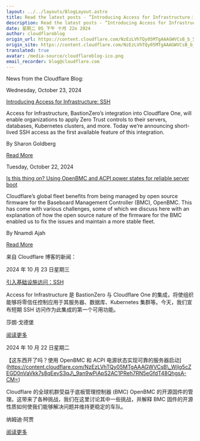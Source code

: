 ```yaml
---
layout: ../../layouts/BlogLayout.astro
title: Read the latest posts - ”Introducing Access for Infrastructure： SSH”
description: Read the latest posts - ”Introducing Access for Infrastructure： SSH”
date: 星期二 05 下午 十月 22o 2024
author: cloudflareblog
origin_url: https://content.cloudflare.com/NzEzLVhTQy05MTgAAAGWVCsB_b_5qxvVF6HKAxIotYcUu5r7HiBtaWG9T0O3Pi-U0q8by__M8qipImG1eabPRFt4IEg=
origin_site: https://content.cloudflare.com/NzEzLVhTQy05MTgAAAGWVCsB_b_5qxvVF6HKAxIotYcUu5r7HiBtaWG9T0O3Pi-U0q8by__M8qipImG1eabPRFt4IEg=
translated: true
avatar: /media-source/cloudflareblog-ico.png
email_recorder: blog@cloudflare.com
---
```



<Reference client:only="react" title="Read the latest posts - ”Introducing Access for Infrastructure： SSH”" url="https://content.cloudflare.com/NzEzLVhTQy05MTgAAAGWVCsB_b_5qxvVF6HKAxIotYcUu5r7HiBtaWG9T0O3Pi-U0q8by__M8qipImG1eabPRFt4IEg=" />

<Detail client:only="react">
	News from the Cloudflare Blog:

Wednesday, October 23, 2024

[Introducing Access for Infrastructure: SSH](https://content.cloudflare.com/NzEzLVhTQy05MTgAAAGWVCsB_b_5qxvVF6HKAxIotYcUu5r7HiBtaWG9T0O3Pi-U0q8by__M8qipImG1eabPRFt4IEg=)

Access for Infrastructure, BastionZero’s integration into Cloudflare One, will enable organizations to apply Zero Trust controls to their servers, databases, Kubernetes clusters, and more. Today we’re announcing short-lived SSH access as the first available feature of this integration.

By Sharon Goldberg

[Read More](https://content.cloudflare.com/NzEzLVhTQy05MTgAAAGWVCsB_b_5qxvVF6HKAxIotYcUu5r7HiBtaWG9T0O3Pi-U0q8by__M8qipImG1eabPRFt4IEg=)

Tuesday, October 22, 2024

[Is this thing on? Using OpenBMC and ACPI power states for reliable server boot](https://content.cloudflare.com/NzEzLVhTQy05MTgAAAGWVCsB_Wjlg5cZEGD0nVaVkk7s8qEevS3qJ_9an9wPiApS2AC1PReh7RN5eGfdT48QhgsA-CM=)

Cloudflare’s global fleet benefits from being managed by open source firmware for the Baseboard Management Controller (BMC), OpenBMC. This has come with various challenges, some of which we discuss here with an explanation of how the open source nature of the firmware for the BMC enabled us to fix the issues and maintain a more stable fleet.

By Nnamdi Ajah

[Read More](https://content.cloudflare.com/NzEzLVhTQy05MTgAAAGWVCsB_Wjlg5cZEGD0nVaVkk7s8qEevS3qJ_9an9wPiApS2AC1PReh7RN5eGfdT48QhgsA-CM=)


</Detail>

来自 Cloudflare 博客的新闻：

2024 年 10 月 23 日星期三

[引入基础设施访问：SSH](https://content.cloudflare.com/NzEzLVhTQy05MTgAAAGWVCsB_b_5qxvVF6HKAxIotYcUu5r7HiBtaWG9T0O3Pi-U0q8by__M8qipImG1eabPRFt4IEg=)

Access for Infrastructure 是 BastionZero 与 Cloudflare One 的集成，将使组织能够将零信任控制应用于其服务器、数据库、Kubernetes 集群等。今天，我们宣布短期 SSH 访问作为此集成的第一个可用功能。

莎朗·戈德堡

[阅读更多](https://content.cloudflare.com/NzEzLVhTQy05MTgAAAGWVCsB_b_5qxvVF6HKAxIotYcUu5r7HiBtaWG9T0O3Pi-U0q8by__M8qipImG1eabPRFt4IEg=)

2024 年 10 月 22 日星期二

【这东西开了吗？使用 OpenBMC 和 ACPI 电源状态实现可靠的服务器启动]\(https://content.cloudflare.com/NzEzLVhTQy05MTgAAAGWVCsB\_Wjlg5cZEGD0nVaVkk7s8qEevS3qJ\_9an9wPiApS2AC1PReh7RN5eGfdT48QhgsA-CM=)

Cloudflare 的全球机群受益于底板管理控制器 (BMC) OpenBMC 的开源固件的管理。这带来了各种挑战，我们在这里讨论其中一些挑战，并解释 BMC 固件的开源性质如何使我们能够解决问题并维持更稳定的车队。

纳姆迪·阿贾

[阅读更多](https://content.cloudflare.com/NzEzLVhTQy05MTgAAAGWVCsB_Wjlg5cZEGD0nVaVkk7s8qEevS3qJ_9an9wPiApS2AC1PReh7RN5eGfdT48QhgsA-CM=)


